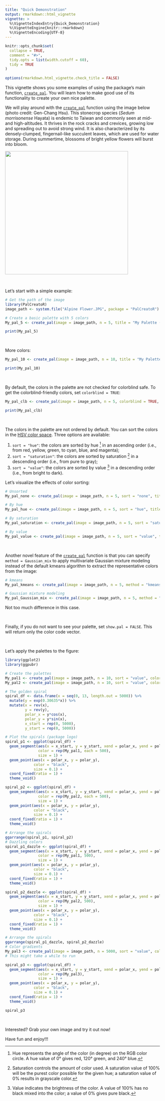 ```yaml
---
title: "Quick Demonstration"
output: rmarkdown::html_vignette
vignette: >
  %\VignetteIndexEntry{Quick_Demonstration}
  %\VignetteEngine{knitr::rmarkdown}
  %\VignetteEncoding{UTF-8}
---
```



```r
knitr::opts_chunk$set(
  collapse = TRUE,
  comment = "#>",
  tidy.opts = list(width.cutoff = 60), 
  tidy = TRUE
)
 
options(rmarkdown.html_vignette.check_title = FALSE)
```

This vignette shows you some examples of using the package's main function, [`create_pal`](https://genchanghsu.github.io/PalCreatoR/reference/create_pal.html). You will learn how to make good use of its functionality to create your own nice palette.   

We will play around with the [`create_pal`](https://genchanghsu.github.io/PalCreatoR/reference/create_pal.html) function using the image below (photo credit: Gen-Chang Hsu). This stonecrop species (*Sedum morrisonense* Hayata) is endemic to Taiwan and commonly seen at mid- and high-altitudes. It thrives in the rock cracks and crevices, growing low and spreading out to avoid strong wind. It is also characterized by its densely-clumped, fingernail-like succulent leaves, which are used for water storage. During summertime, blossoms of bright yellow flowers will burst into bloom.

<img src = "C:/Users/Win7/Desktop/PalCreatoR/inst/Alpine Flower.JPG" align = "center" height = "400" />

<br>

Let's start with a simple example:
```r
# Get the path of the image
library(PalCreatoR) 
image_path <- system.file("Alpine Flower.JPG", package = "PalCreatoR")

# Create a basic palette with 5 colors
My_pal_5 <- create_pal(image = image_path, n = 5, title = "My Palette (n = 5)")

print(My_pal_5)
```

<br>

More colors:
```r
My_pal_10 <- create_pal(image = image_path, n = 10, title = "My Palette (n = 10)")

print(My_pal_10)
```

<br>

By default, the colors in the palette are not checked for colorblind safe. To get the colorblind-friendly colors, set `colorblind = TRUE`:
```r
My_pal_clb <- create_pal(image = image_path, n = 5, colorblind = TRUE, title = "My Palette \n (colorblind-friendly)")

print(My_pal_clb)
```

<br>

The colors in the palette are not ordered by default. You can sort the colors in the [HSV color space](https://en.wikipedia.org/wiki/HSL_and_HSV). Three options are available:
<ol>
  <li>`sort = "hue"`: the colors are sorted by hue ^[Hue represents the angle of the color (in degree) on the RGB color circle. A hue value of 0° gives red, 120° green, and 240° blue.] in an ascending order (i.e., from red, yellow, green, to cyan, blue, and magenta);</li>
  <li>`sort = "saturation"`: the colors are sorted by saturation ^[Saturation controls the amount of color used. A saturation value of 100% will be the purest color possible for the given hue; a saturation value of 0% results in grayscale color.] in a descending order (i.e., from pure to gray);</li>
  <li>`sort = "value"`: the colors are sorted by value ^[Value indicates the brightness of the color. A value of 100% has no black mixed into the color; a value of 0% gives pure black.] in a descending order (i.e., from bright to dark).</li>
</ol>

Let's visualize the effects of color sorting:
```r
# Unsorted
My_pal_none <- create_pal(image = image_path, n = 5, sort = "none", title = "My Palette \n (unsorted)")

# By hue
My_pal_hue <- create_pal(image = image_path, n = 5, sort = "hue", title = "My Palette \n (sorted by hue)")

# By saturation
My_pal_saturation <- create_pal(image = image_path, n = 5, sort = "saturation", title = "My Palette \n (sorted by saturation)")

# By value
My_pal_value <- create_pal(image = image_path, n = 5, sort = "value", title = "My Palette \n (sorted by value)")
```

<br>

Another novel feature of the [`create_pal`](https://genchanghsu.github.io/PalCreatoR/reference/create_pal.html) function is that you can specify `method = Gaussian_mix` to apply multivariate Gaussian mixture modeling
instead of the default kmeans algorithm to extract the representative colors from the image: 

```r
# kmeans
My_pal_kmeans <- create_pal(image = image_path, n = 5, method = "kmeans", sort = "value", title = "My Palette \n (kmeans)")

# Gaussian mixture modeling
My_pal_Gaussian_mix <- create_pal(image = image_path, n = 5, method = "Gaussian_mix", sort = "value", title = "My Palette \n (GMM)")
```

Not too much difference in this case.

<br>

Finally, if you do not want to see your palette, set `show.pal = FALSE`. This will return only the color code vector. 

<br>

Let's apply the palettes to the figure:
```r
library(ggplot2)
library(ggpubr)

# Create the palettes
My_pal1 <- create_pal(image = image_path, n = 10, sort = "value", colorblind = FALSE, show.pal = F)
My_pal2 <- create_pal(image = image_path, n = 10, sort = "value", colorblind = TRUE, show.pal = F)

# The golden spiral
spiral_df <- data.frame(x = seq(0, 13, length.out = 5000)) %>%
  mutate(y = exp(0.30635*x)) %>%
  mutate(x = rev(x),
         y = rev(y),
         polar_x = y*cos(x),
         polar_y = y*sin(x),
         x_start = rep(0, 5000),
         y_start = rep(0, 5000))

# Plot the spirals (package logo)
spiral_p1 <- ggplot(spiral_df) +
  geom_segment(aes(x = x_start, y = y_start, xend = polar_x, yend = polar_y),
               color = rep(My_pal1, each = 500),
               size = 1) +
  geom_point(aes(x = polar_x, y = polar_y),
             color = "black",
             size = 0.1) +
  coord_fixed(ratio = 1) +
  theme_void()

spiral_p2 <- ggplot(spiral_df) +
  geom_segment(aes(x = x_start, y = y_start, xend = polar_x, yend = polar_y),
               color = rep(My_pal2, each = 500),
               size = 1) +
  geom_point(aes(x = polar_x, y = polar_y),
             color = "black",
             size = 0.1) +
  coord_fixed(ratio = 1) +
  theme_void()

# Arrange the spirals
ggarrange(spiral_p1, spiral_p2)
# Dazzling colors
spiral_p1_dazzle <- ggplot(spiral_df) +
  geom_segment(aes(x = x_start, y = y_start, xend = polar_x, yend = polar_y),
               color = rep(My_pal1, 500),
               size = 1) +
  geom_point(aes(x = polar_x, y = polar_y),
             color = "black",
             size = 0.1) +
  coord_fixed(ratio = 1) +
  theme_void()

spiral_p2_dazzle <- ggplot(spiral_df) +
  geom_segment(aes(x = x_start, y = y_start, xend = polar_x, yend = polar_y),
               color = rep(My_pal2, 500),
               size = 1) +
  geom_point(aes(x = polar_x, y = polar_y),
             color = "black",
             size = 0.1) +
  coord_fixed(ratio = 1) +
  theme_void()

# Arrange the spirals
ggarrange(spiral_p1_dazzle, spiral_p2_dazzle)
# Color gradients
My_pal3 <- create_pal(image = image_path, n = 5000, sort = "value", colorblind = FALSE, show.pal = F) 
# This might take a while to run

spiral_p3 <- ggplot(spiral_df) +
  geom_segment(aes(x = x_start, y = y_start, xend = polar_x, yend = polar_y),
               color = rep(My_pal3),
               size = 1) +
  geom_point(aes(x = polar_x, y = polar_y),
             color = "black",
             size = 0.1) +
  coord_fixed(ratio = 1) +
  theme_void()

spiral_p3
```

<br>

Interested? Grab your own image and try it out now!

Have fun and enjoy!!!




